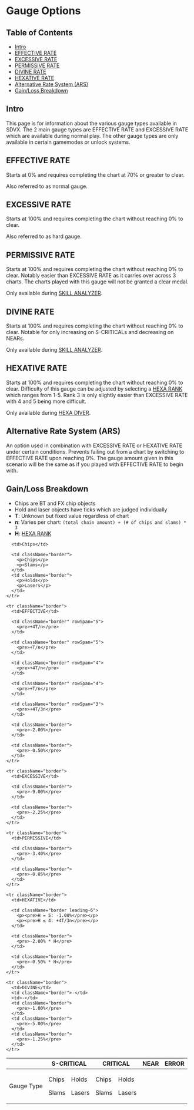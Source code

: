 # Gauge Options

## Table of Contents
- [Intro](#intro)
- [EFFECTIVE RATE](#effective-rate)
- [EXCESSIVE RATE](#excessive-rate)
- [PERMISSIVE RATE](#permissive-rate)
- [DIVINE RATE](#divine-rate)
- [HEXATIVE RATE](#hexative-rate)
- [Alternative Rate System (ARS)](#alternative-rate-system-ars)
- [Gain/Loss Breakdown](#gainloss-breakdown)

## Intro
This page is for information about the various gauge types available in SDVX. The 2 main gauge types are EFFECTIVE RATE and EXCESSIVE RATE which are available during normal play. The other gauge types are only available in certain gamemodes or unlock systems.

## EFFECTIVE RATE
Starts at 0% and requires completing the chart at 70% or greater to clear.

Also referred to as normal gauge.

## EXCESSIVE RATE
Starts at 100% and requires completing the chart without reaching 0% to clear.

Also referred to as hard gauge.

## PERMISSIVE RATE
Starts at 100% and requires completing the chart without reaching 0% to clear. Notably easier than EXCESSIVE RATE as it carries over across 3 charts. The charts played with this gauge will not be granted a clear medal.

Only available during [SKILL ANALYZER](/compendium/gamemodes#skill-analyzer).

## DIVINE RATE
Starts at 100% and requires completing the chart without reaching 0% to clear. Notable for only increasing on S-CRITICALs and decreasing on NEARs.

Only available during [SKILL ANALYZER](/compendium/gamemodes#skill-analyzer).

## HEXATIVE RATE
Starts at 100% and requires completing the chart without reaching 0% to clear. Difficulty of this gauge can be adjusted by selecting a [HEXA RANK](/compendium/unlocks#hexadiver) which ranges from 1-5. Rank 3 is only slightly easier than EXCESSIVE RATE with 4 and 5 being more difficult.

Only available during [HEXA DIVER](/compendium/unlocks#hexadiver).

## Alternative Rate System (ARS)
An option used in combination with EXCESSIVE RATE or HEXATIVE RATE under certain conditions. Prevents failing out from a chart by switching to EFFECTIVE RATE upon reaching 0%. The gauge amount given in this scenario will be the same as if you played with EFFECTIVE RATE to begin with.

## Gain/Loss Breakdown

- Chips are BT and FX chip objects
- Hold and laser objects have ticks which are judged individually
- **T**: Unknown but fixed value regardless of chart
- **n**: Varies per chart: `(total chain amount) + (# of chips and slams) * 3`
- **H**: [HEXA RANK](/compendium/unlocks#hexadiver)

<table className="border w-full mt-4 text-center align-middle">
  <thead>
    <tr>
      <th></th>
      <th className="border" colSpan="2">S-CRITICAL</th>
      <th className="border" colSpan="2">CRITICAL</th>
      <th className="border">NEAR</th>
      <th className="border" colSpan="2">ERROR</th>
    </tr>
  </thead>
  <tbody>
    <tr className="text-xs leading-4 border-b-3">
      <td className="text-base font-bold">Gauge Type</td>
      <td className="border">
        <p>Chips</p>
        <p>Slams</p>
      </td>
      <td className="border">
        <p>Holds</p>
        <p>Lasers</p>
      </td>
      <td className="border">
        <p>Chips</p>
        <p>Slams</p>
      </td>
      <td className="border">
        <p>Holds</p>
        <p>Lasers</p>
      </td>

      <td>Chips</td>

      <td className="border">
        <p>Chips</p>
        <p>Slams</p>
      </td>
      <td className="border">
        <p>Holds</p>
        <p>Lasers</p>
      </td>
    </tr>

    <tr className="border">
      <td>EFFECTIVE</td>

      <td className="border" rowSpan="5">
        <pre>+4T/n</pre>
      </td>

      <td className="border" rowSpan="5">
        <pre>+T/n</pre>
      </td>

      <td className="border" rowSpan="4">
        <pre>+4T/n</pre>
      </td>

      <td className="border" rowSpan="4">
        <pre>+T/n</pre>
      </td>

      <td className="border" rowSpan="3">
        <pre>+4T/3n</pre>
      </td>

      <td className="border">
        <pre>-2.00%</pre>
      </td>

      <td className="border">
        <pre>-0.50%</pre>
      </td>
    </tr>

    <tr className="border">
      <td>EXCESSIVE</td>

      <td className="border">
        <pre>-9.00%</pre>
      </td>

      <td className="border">
        <pre>-2.25%</pre>
      </td>
    </tr>

    <tr className="border">
      <td>PERMISSIVE</td>

      <td className="border">
        <pre>-3.40%</pre>
      </td>

      <td className="border">
        <pre>-0.85%</pre>
      </td>
    </tr>

    <tr className="border">
      <td>HEXATIVE</td>

      <td className="border leading-6">
        <p><pre>H = 5: -1.00%</pre></p>
        <p><pre>H ≤ 4: +4T/3n</pre></p>
      </td>

      <td className="border">
        <pre>-2.00% * H</pre>
      </td>

      <td className="border">
        <pre>-0.50% * H</pre>
      </td>
    </tr>

    <tr className="border">
      <td>DIVINE</td>
      <td className="border">-</td>
      <td>-</td>
      <td className="border">
        <pre>-1.00%</pre>
      </td>
      <td className="border">
        <pre>-5.00%</pre>
      </td>
      <td className="border">
        <pre>-1.25%</pre>
      </td>
    </tr>
  </tbody>
</table>